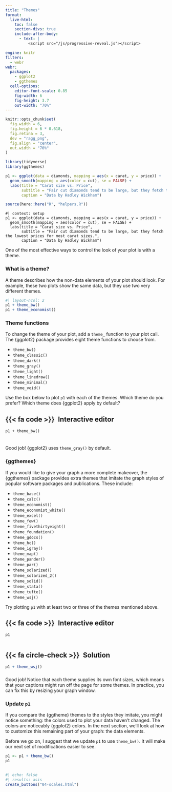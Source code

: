 ```yaml
---
title: "Themes"
format:
  live-html: 
    toc: false
    section-divs: true
    include-after-body: 
      - text: |
          <script src="/js/progressive-reveal.js"></script>

engine: knitr
filters:
  - webr
webr:
  packages:
    - ggplot2
    - ggthemes
  cell-options:
    editor-font-scale: 0.85
    fig-width: 6
    fig-height: 3.7
    out-width: "70%"
---
```


```r
knitr::opts_chunk$set(
  fig.width = 6,
  fig.height = 6 * 0.618,
  fig.retina = 3,
  dev = "ragg_png",
  fig.align = "center",
  out.width = "70%"
)

library(tidyverse)
library(ggthemes)

p1 <- ggplot(data = diamonds, mapping = aes(x = carat, y = price)) +
  geom_smooth(mapping = aes(color = cut), se = FALSE) + 
  labs(title = "Carat size vs. Price",
       subtitle = "Fair cut diamonds tend to be large, but they fetch the lowest prices for most carat sizes.",
       caption = "Data by Hadley Wickham")

source(here::here("R", "helpers.R"))
```

```webr
#| context: setup
p1 <- ggplot(data = diamonds, mapping = aes(x = carat, y = price)) +
  geom_smooth(mapping = aes(color = cut), se = FALSE) + 
  labs(title = "Carat size vs. Price",
       subtitle = "Fair cut diamonds tend to be large, but they fetch the lowest prices for most carat sizes.",
       caption = "Data by Hadley Wickham")
```

One of the most effective ways to control the look of your plot is with a theme.

### What is a theme?

A theme describes how the non-data elements of your plot should look. For example, these two plots show the same data, but they use two very different themes.

```r
#| layout-ncol: 2
p1 + theme_bw()
p1 + theme_economist()
```

### Theme functions

To change the theme of your plot, add a `theme_` function to your plot call. The {ggplot2} package provides eight theme functions to choose from.

* `theme_bw()`
* `theme_classic()`
* `theme_dark()`
* `theme_gray()`
* `theme_light()`
* `theme_linedraw()`
* `theme_minimal()`
* `theme_void()`

Use the box below to plot `p1` with each of the themes. Which theme do you prefer? Which theme does {ggplot2} apply by default?

::: {.panel-tabset}
## {{< fa code >}}&ensp;Interactive editor

```webr
p1 + theme_bw()


```

:::

###

Good job! {ggplot2} uses `theme_gray()` by default.

### {ggthemes}

If you would like to give your graph a more complete makeover, the {ggthemes} package provides extra themes that imitate the graph styles of popular software packages and publications. These include:

* `theme_base()`
* `theme_calc()`
* `theme_economist()`
* `theme_economist_white()`
* `theme_excel()`
* `theme_few()`
* `theme_fivethirtyeight()`
* `theme_foundation()`
* `theme_gdocs()`
* `theme_hc()`
* `theme_igray()`
* `theme_map()`
* `theme_pander()`
* `theme_par()`
* `theme_solarized()`
* `theme_solarized_2()`
* `theme_solid()`
* `theme_stata()`
* `theme_tufte()`
* `theme_wsj()`

Try plotting `p1` with at least two or three of the themes mentioned above.

::: {.panel-tabset}
## {{< fa code >}}&ensp;Interactive editor

```webr
p1


```

## {{< fa circle-check >}}&ensp;Solution

```r
p1 + theme_wsj()
```

:::

###

Good job! Notice that each theme supplies its own font sizes, which means that your captions might run off the page for some themes. In practice, you can fix this by resizing your graph window.


### Update `p1`

If you compare the {ggtheme} themes to the styles they imitate, you might notice something: the colors used to plot your data haven't changed. The colors are noticeably {ggplot2} colors. In the next section, we'll look at how to customize this remaining part of your graph: the data elements.

Before we go on, I suggest that we update `p1` to use `theme_bw()`. It will make our next set of modifications easier to see.

```r
p1 <- p1 + theme_bw()
p1
```


##

```r
#| echo: false
#| results: asis
create_buttons("04-scales.html")
```

